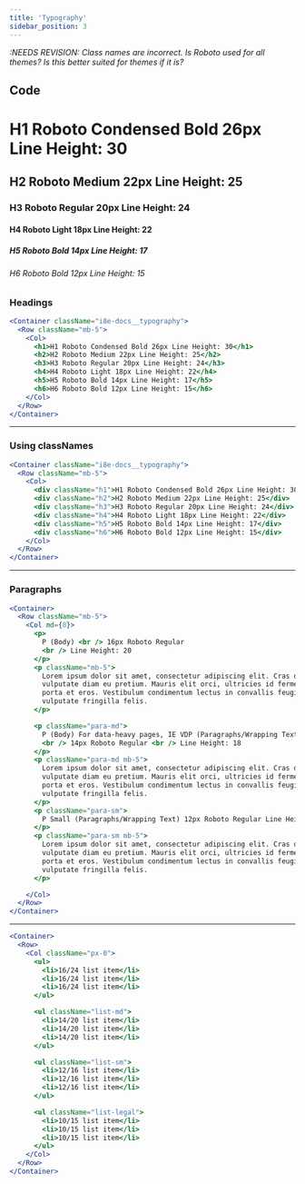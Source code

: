 ```yaml
---
title: 'Typography'
sidebar_position: 3
---
```


_:NEEDS REVISION: Class names are incorrect. Is Roboto used for all themes? Is this better suited for themes if it is?_

## Code

<h1>H1 Roboto Condensed Bold 26px Line Height: 30</h1>
<h2>H2 Roboto Medium 22px Line Height: 25</h2>
<h3>H3 Roboto Regular 20px Line Height: 24</h3>
<h4>H4 Roboto Light 18px Line Height: 22</h4>
<h5>H5 Roboto Bold 14px Line Height: 17</h5>
<h6>H6 Roboto Bold 12px Line Height: 15</h6>

### Headings


```jsx
<Container className="i8e-docs__typography">
  <Row className="mb-5">
    <Col>
      <h1>H1 Roboto Condensed Bold 26px Line Height: 30</h1>
      <h2>H2 Roboto Medium 22px Line Height: 25</h2>
      <h3>H3 Roboto Regular 20px Line Height: 24</h3>
      <h4>H4 Roboto Light 18px Line Height: 22</h4>
      <h5>H5 Roboto Bold 14px Line Height: 17</h5>
      <h6>H6 Roboto Bold 12px Line Height: 15</h6>
    </Col>
  </Row>
</Container>
```


---

### Using classNames


```jsx
<Container className="i8e-docs__typography">
  <Row className="mb-5">
    <Col>
      <div className="h1">H1 Roboto Condensed Bold 26px Line Height: 30</div>
      <div className="h2">H2 Roboto Medium 22px Line Height: 25</div>
      <div className="h3">H3 Roboto Regular 20px Line Height: 24</div>
      <div className="h4">H4 Roboto Light 18px Line Height: 22</div>
      <div className="h5">H5 Roboto Bold 14px Line Height: 17</div>
      <div className="h6">H6 Roboto Bold 12px Line Height: 15</div>
    </Col>
  </Row>
</Container>
```


---

### Paragraphs


```jsx
<Container>
  <Row className="mb-5">
    <Col md={8}>
      <p>
        P (Body) <br /> 16px Roboto Regular
        <br /> Line Height: 20
      </p>
      <p className="mb-5">
        Lorem ipsum dolor sit amet, consectetur adipiscing elit. Cras dapibus
        vulputate diam eu pretium. Mauris elit orci, ultricies id fermentum vel,
        porta et eros. Vestibulum condimentum lectus in convallis feugiat. Sed
        vulputate fringilla felis.
      </p>

      <p className="para-md">
        P (Body) For data-heavy pages, IE VDP (Paragraphs/Wrapping Text)
        <br /> 14px Roboto Regular <br /> Line Height: 18
      </p>
      <p className="para-md mb-5">
        Lorem ipsum dolor sit amet, consectetur adipiscing elit. Cras dapibus
        vulputate diam eu pretium. Mauris elit orci, ultricies id fermentum vel,
        porta et eros. Vestibulum condimentum lectus in convallis feugiat. Sed
        vulputate fringilla felis.
      </p>
      <p className="para-sm">
        P Small (Paragraphs/Wrapping Text) 12px Roboto Regular Line Height: 15
      </p>
      <p className="para-sm mb-5">
        Lorem ipsum dolor sit amet, consectetur adipiscing elit. Cras dapibus
        vulputate diam eu pretium. Mauris elit orci, ultricies id fermentum vel,
        porta et eros. Vestibulum condimentum lectus in convallis feugiat. Sed
        vulputate fringilla felis.
      </p>

    </Col>
  </Row>
</Container>
```


---


```jsx
<Container>
  <Row>
    <Col className="px-0">
      <ul>
        <li>16/24 list item</li>
        <li>16/24 list item</li>
        <li>16/24 list item</li>
      </ul>

      <ul className="list-md">
        <li>14/20 list item</li>
        <li>14/20 list item</li>
        <li>14/20 list item</li>
      </ul>

      <ul className="list-sm">
        <li>12/16 list item</li>
        <li>12/16 list item</li>
        <li>12/16 list item</li>
      </ul>

      <ul className="list-legal">
        <li>10/15 list item</li>
        <li>10/15 list item</li>
        <li>10/15 list item</li>
      </ul>
    </Col>
  </Row>
</Container>
```

